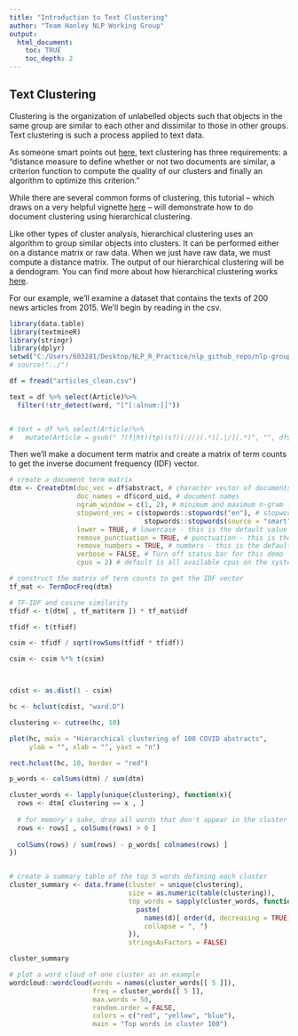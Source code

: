 ```yaml
---
title: "Introduction to Text Clustering"
author: "Team Hanley NLP Working Group"
output:
  html_document:
    toc: TRUE
    toc_depth: 2
---
```


## Text Clustering

Clustering is the organization of unlabelled objects such that objects in the same group are similar to each other and dissimilar to those in other groups. Text clustering is such a process applied to text data.

As someone smart points out [here](https://cai.tools.sap/blog/introduction-text-clustering/), text clustering has three requirements: a "distance measure to define whether or not two documents are similar, a criterion function to compute the quality of our clusters and finally an algorithm to optimize this criterion."

While there are several common forms of clustering, this tutorial -- which draws on a very helpful vignette [here](https://cran.r-project.org/web/packages/textmineR/vignettes/b_document_clustering.html) -- will demonstrate how to do document clustering using hierarchical clustering. 

Like other types of cluster analysis, hierarchical clustering uses an algorithm to group similar objects into clusters. It can be performed either on a distance matrix or raw data. When we just have raw data, we must compute a distance matrix. The output of our hierarchical clustering will be a dendogram. You can find more about how hierarchical clustering works [here](https://www.displayr.com/what-is-hierarchical-clustering/#:~:text=Hierarchical%20clustering%2C%20also%20known%20as,broadly%20similar%20to%20each%20other.).

For our example, we'll examine a dataset that contains the texts of 200 news articles from 2015. We'll begin by reading in the csv.


```r

library(data.table)
library(textmineR)
library(stringr)
library(dplyr) 
setwd("C:/Users/603281/Desktop/NLP_R_Practice/nlp_github_repo/nlp-group-project/")
# source("../")

df = fread("articles_clean.csv")
```


```r

text = df %>% select(Article)%>%
  filter(!str_detect(word, "[^[:alnum:]]"))


# text = df %>% select(Article)%>%
#   mutate(Article = gsub(" ?(f|ht)(tp)(s?)(://)(.*)[.|/](.*)", "", df$Article))

```


Then we'll make a document term matrix and create a matrix of term counts to get the inverse document frequency (IDF) vector.


```r

# create a document term matrix 
dtm <- CreateDtm(doc_vec = df$abstract, # character vector of documents
                 doc_names = df$cord_uid, # document names
                 ngram_window = c(1, 2), # minimum and maximum n-gram length
                 stopword_vec = c(stopwords::stopwords("en"), # stopwords from tm
                                  stopwords::stopwords(source = "smart")), # this is the default value
                 lower = TRUE, # lowercase - this is the default value
                 remove_punctuation = TRUE, # punctuation - this is the default
                 remove_numbers = TRUE, # numbers - this is the default
                 verbose = FALSE, # Turn off status bar for this demo
                 cpus = 2) # default is all available cpus on the system

# construct the matrix of term counts to get the IDF vector
tf_mat <- TermDocFreq(dtm)

```




```r

# TF-IDF and cosine similarity
tfidf <- t(dtm[ , tf_mat$term ]) * tf_mat$idf

tfidf <- t(tfidf)

csim <- tfidf / sqrt(rowSums(tfidf * tfidf))

csim <- csim %*% t(csim)



cdist <- as.dist(1 - csim)

hc <- hclust(cdist, "ward.D")

clustering <- cutree(hc, 10)

plot(hc, main = "Hierarchical clustering of 100 COVID abstracts",
     ylab = "", xlab = "", yaxt = "n")

rect.hclust(hc, 10, border = "red")

```



```r

p_words <- colSums(dtm) / sum(dtm)

cluster_words <- lapply(unique(clustering), function(x){
  rows <- dtm[ clustering == x , ]
  
  # for memory's sake, drop all words that don't appear in the cluster
  rows <- rows[ , colSums(rows) > 0 ]
  
  colSums(rows) / sum(rows) - p_words[ colnames(rows) ]
})


# create a summary table of the top 5 words defining each cluster
cluster_summary <- data.frame(cluster = unique(clustering),
                              size = as.numeric(table(clustering)),
                              top_words = sapply(cluster_words, function(d){
                                paste(
                                  names(d)[ order(d, decreasing = TRUE) ][ 1:5 ], 
                                  collapse = ", ")
                              }),
                              stringsAsFactors = FALSE)

cluster_summary

```



```r

# plot a word cloud of one cluster as an example
wordcloud::wordcloud(words = names(cluster_words[[ 5 ]]), 
                     freq = cluster_words[[ 5 ]], 
                     max.words = 50, 
                     random.order = FALSE, 
                     colors = c("red", "yellow", "blue"),
                     main = "Top words in cluster 100")

```

